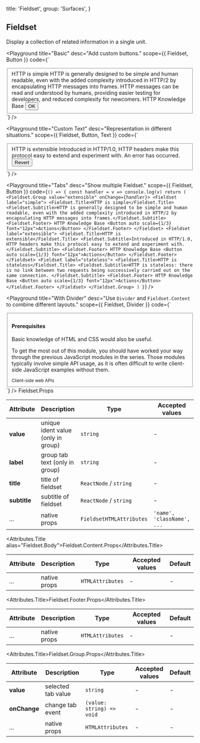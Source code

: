
  title: 'Fieldset',
  group: 'Surfaces',
}

## Fieldset

Display a collection of related information in a single unit.

<Playground
  title="Basic"
  desc="Add custom buttons."
  scope={{ Fieldset, Button }}
  code={`
<Fieldset>
  <Fieldset.Title>HTTP is simple</Fieldset.Title>
  <Fieldset.Subtitle>HTTP is generally designed to be simple and human readable, even with the added complexity introduced in HTTP/2 by encapsulating HTTP messages into frames. HTTP messages can be read and understood by humans, providing easier testing for developers, and reduced complexity for newcomers.</Fieldset.Subtitle>
  <Fieldset.Footer>
      HTTP Knowledge Base
      <Button auto scale={1/3} font="12px">OK</Button>
    </Fieldset.Footer>
  </Fieldset>
`}
/>

<Playground
  title="Custom Text"
  desc="Representation in different situations."
  scope={{ Fieldset, Button, Text }}
  code={`
<Fieldset>
  <Fieldset.Title>HTTP is extensible</Fieldset.Title>
  <Fieldset.Subtitle>Introduced in HTTP/1.0, HTTP headers make this protocol easy to extend and experiment with. </Fieldset.Subtitle>
  <Fieldset.Footer>
      <Text type="error">An error has occurred.</Text>
      <Button auto scale={1/3} type="error" font="12px">Revert</Button>
  </Fieldset.Footer>
</Fieldset>
`}
/>

<Playground
  title="Tabs"
  desc="Show multiple Fieldset."
  scope={{ Fieldset, Button }}
  code={`
() => {
  const handler = v => console.log(v)
  return (
    <Fieldset.Group value="extensible" onChange={handler}>
    <Fieldset label="simple">
      <Fieldset.Title>HTTP is simple</Fieldset.Title>
      <Fieldset.Subtitle>HTTP is generally designed to be simple and human readable, even with the added complexity introduced in HTTP/2 by encapsulating HTTP messages into frames.</Fieldset.Subtitle>
      <Fieldset.Footer>
        HTTP Knowledge Base
        <Button auto scale={1/3} font="12px">Actions</Button>
      </Fieldset.Footer>
    </Fieldset>
    <Fieldset label="extensible">
      <Fieldset.Title>HTTP is extensible</Fieldset.Title>
      <Fieldset.Subtitle>Introduced in HTTP/1.0, HTTP headers make this protocol easy to extend and experiment with.</Fieldset.Subtitle>
      <Fieldset.Footer>
      HTTP Knowledge Base
        <Button auto scale={1/3} font="12px">Actions</Button>
      </Fieldset.Footer>
    </Fieldset>
    <Fieldset label="stateless">
      <Fieldset.Title>HTTP is stateless</Fieldset.Title>
      <Fieldset.Subtitle>HTTP is stateless: there is no link between two requests being successively carried out on the same connection. </Fieldset.Subtitle>
      <Fieldset.Footer>
        HTTP Knowledge Base
        <Button auto scale={1/3} font="12px">Actions</Button>
      </Fieldset.Footer>
    </Fieldset>
    </Fieldset.Group>
  )
}
`}
/>

<Playground
  title="With Divider"
  desc="Use `Divider` and `Fieldset.Content` to combine different layouts."
  scope={{ Fieldset, Divider }}
  code={`
<Fieldset>
  <Fieldset.Content style={{ paddingTop: '10pt', paddingBottom: '10pt' }}>
    <h4>Prerequisites</h4>
  </Fieldset.Content>
  <Divider my={0} />
  <Fieldset.Content>
    <Fieldset.Title>Basic knowledge of HTML and CSS would also be useful.</Fieldset.Title>
    <p>To get the most out of this module, you should have worked your way through the previous JavaScript modules in the series.
    Those modules typically involve simple API usage, as it is often difficult to write client-side JavaScript examples without them. </p>
  </Fieldset.Content>
  <Fieldset.Footer>
    <small>Client-side web APIs</small>
  </Fieldset.Footer>
</Fieldset>
`}
/>

<Attributes edit="/pages/en-us/components/fieldset.mdx">
<Attributes.Title>Fieldset.Props</Attributes.Title>

| Attribute    | Description                        | Type                     | Accepted values            | Default |
| ------------ | ---------------------------------- | ------------------------ | -------------------------- | ------- |
| **value**    | unique ident value (only in group) | `string`                 | -                          | -       |
| **label**    | group tab text (only in group)     | `string`                 | -                          | -       |
| **title**    | title of fieldset                  | `ReactNode` / `string`   | -                          | -       |
| **subtitle** | subtitle of fieldset               | `ReactNode` / `string`   | -                          | -       |
| ...          | native props                       | `FieldsetHTMLAttributes` | `'name', 'className', ...` | -       |

<Attributes.Title alias="Fieldset.Body">Fieldset.Content.Props</Attributes.Title>

| Attribute | Description  | Type             | Accepted values | Default |
| --------- | ------------ | ---------------- | --------------- | ------- |
| ...       | native props | `HTMLAttributes` | -               | -       |

<Attributes.Title>Fieldset.Footer.Props</Attributes.Title>

| Attribute | Description  | Type             | Accepted values | Default |
| --------- | ------------ | ---------------- | --------------- | ------- |
| ...       | native props | `HTMLAttributes` | -               | -       |

<Attributes.Title>Fieldset.Group.Props</Attributes.Title>

| Attribute    | Description        | Type                      | Accepted values | Default |
| ------------ | ------------------ | ------------------------- | --------------- | ------- |
| **value**    | selected tab value | `string`                  | -               | -       |
| **onChange** | change tab event   | `(value: string) => void` | -               | -       |
| ...          | native props       | `HTMLAttributes`          | -               | -       |

</Attributes>

